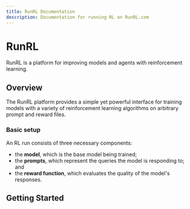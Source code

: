 ```yaml
---
title: RunRL Documentation
description: Documentation for running RL on RunRL.com
---
```


# RunRL

RunRL is a platform for improving models and agents with reinforcement learning.

## Overview

The RunRL platform provides a simple yet powerful interface for training models with a variety of reinforcement learning algorithms on arbitrary prompt and reward files.

### Basic setup

An RL run consists of three necessary components:

* the **model**, which is the base model being trained;
* the **prompts**, which represent the queries the model is responding to; and
* the **reward function**, which evaluates the quality of the model's responses.

## Getting Started

<Cards>
  <Card title="Quick Start" href="/quickstart" />
  <Card title="File Formats" href="/file-formats" />
  <Card title="API Reference" href="/python/api-reference" />
  <Card title="Examples" href="/python/examples" />
</Cards>
